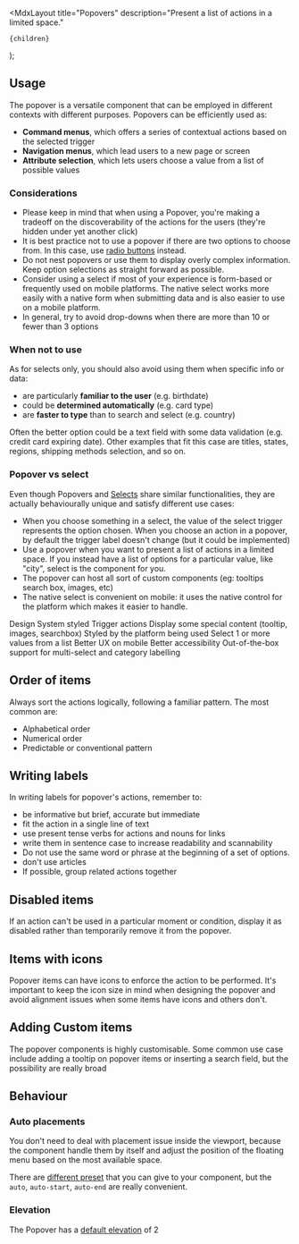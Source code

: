 
  <MdxLayout
    title="Popovers"
    description="Present a list of actions in a limited space."
  >
    {children}
  </MdxLayout>
);

## Usage

The popover is a versatile component that can be employed in different contexts with different purposes. Popovers can be efficiently used as:

- **Command menus**, which offers a series of contextual actions based on the selected trigger
- **Navigation menus**, which lead users to a new page or screen
- **Attribute selection**, which lets users choose a value from a list of possible values

### Considerations

- Please keep in mind that when using a Popover, you're making a tradeoff on the discoverability of the actions for the users (they're hidden under yet another click)
- It is best practice not to use a popover if there are two options to choose
  from. In this case, use [radio buttons](/develop/components/selection-controls/) instead.
- Do not nest popovers or use them to display overly complex information. Keep option selections as straight forward as possible.
- Consider using a select if most of your experience is form-based or frequently used on mobile platforms. The native select works more easily with a native form when submitting data and is also easier to use on a mobile platform.
- In general, try to avoid drop-downs when there are more than 10 or fewer than 3 options

### When not to use

As for selects only, you should also avoid using them when specific info or data:

- are particularly **familiar to the user** (e.g. birthdate)
- could be **determined automatically** (e.g. card type)
- are **faster to type** than to search and select (e.g. country)

Often the better option could be a text field with some data validation (e.g. credit card expiring date). Other examples that fit this case are titles, states, regions, shipping methods selection, and so on.

### Popover vs select

Even though Popovers and [Selects](/develop/components/select/) share similar functionalities, they are actually behaviourally unique and satisfy different use cases:

- When you choose something in a select, the value of the select trigger represents the option chosen. When you choose an action in a popover, by default the trigger label doesn't change (but it could be implemented)
- Use a popover when you want to present a list of actions in a limited space. If you instead have a list of options for a particular value, like "city", select is the component for you.
- The popover can host all sort of custom components (eg: tooltips search box, images, etc)
- The native select is convenient on mobile: it uses the native control for the platform which makes it easier to handle.

<Stack direction="row" wrap columnGap={16} rowGap={24} vAlign="start">
  <Stack direction="column" rowGap={8} style={{ maxWidth: "35ch" }}>
    <Title level="5">Popover</Title>
    <List>
      <List.Li marker="check" markerColor="var(--highlight-green-foreground)">Design System styled</List.Li>
      <List.Li marker="check" markerColor="var(--highlight-green-foreground)">Trigger actions</List.Li>
      <List.Li marker="check" markerColor="var(--highlight-green-foreground)">Display some special content (tooltip, images, searchbox)</List.Li>
    </List>
  </Stack>
  <Stack direction="column" rowGap={8} style={{ maxWidth: "35ch" }}>
    <Title level="5">Select</Title>
    <List>
      <List.Li marker="check" markerColor="var(--highlight-green-foreground)">Styled by the platform being used</List.Li>
      <List.Li marker="check" markerColor="var(--highlight-green-foreground)">Select 1 or more values from a list</List.Li>
      <List.Li marker="check" markerColor="var(--highlight-green-foreground)">Better UX on mobile</List.Li>
      <List.Li marker="check" markerColor="var(--highlight-green-foreground)">Better accessibility</List.Li>
      <List.Li marker="check" markerColor="var(--highlight-green-foreground)">Out-of-the-box support for multi-select and category labelling</List.Li>
    </List>
  </Stack>
</Stack>

## Order of items

Always sort the actions logically, following a familiar pattern. The most common are:

- Alphabetical order
- Numerical order
- Predictable or conventional pattern

<Stack direction="row" columnGap={24}>
  <HintCard isBad image="/design/recipes/popovers/order-dont.png" />
  <HintCard image="/design/recipes/popovers/order-do.png" />
</Stack>

## Writing labels

In writing labels for popover's actions, remember to:

- be informative but brief, accurate but immediate
- fit the action in a single line of text
- use present tense verbs for actions and nouns for links
- write them in sentence case to increase readability and scannability
- Do not use the same word or phrase at the beginning of a set of options.
- don't use articles
- If possible, group related actions together

<Stack direction="row" columnGap={24}>
  <HintCard isBad image="/design/recipes/popovers/labels-dont.png" />
  <HintCard image="/design/recipes/popovers/labels-do.png" />
</Stack>

## Disabled items

If an action can't be used in a particular moment or condition, display it as disabled rather than temporarily remove it from the popover.

<Stack direction="row" columnGap={24}>
  <HintCard isBad image="/design/recipes/popovers/disabled-dont.png" />
  <HintCard image="/design/recipes/popovers/disabled-do.png" />
</Stack>

## Items with icons

Popover items can have icons to enforce the action to be performed. It's important to keep the icon size in mind when designing the popover and avoid alignment issues when some items have icons and others don't.

<Stack direction="row" columnGap={24}>
  <HintCard isBad image="/design/recipes/popovers/icons-dont.png" />
  <HintCard image="/design/recipes/popovers/icons-do.png" />
</Stack>

## Adding Custom items

The popover components is highly customisable. Some common use case include adding a tooltip on popover items or inserting a search field, but the possibility are really broad

<ThemedImg
  alt="A popover with some custom components inside it: tab, disclosure"
  src="/design/recipes/popovers/custom-items.png"
/>

## Behaviour

### Auto placements

You don't need to deal with placement issue inside the viewport, because the component handle them by itself and adjust the position of the floating menu based on the most available space.

There are [different preset](/develop/components/popover/#popover) that you can give to your component, but the `auto`, `auto-start`, `auto-end` are really convenient.

### Elevation

The Popover has a [default elevation](/design/foundations/elevations/#default-elevations) of 2
